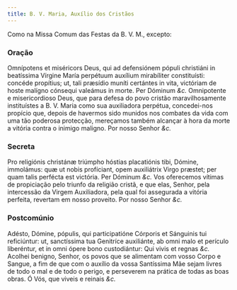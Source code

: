 ```yaml
---
title: B. V. Maria, Auxílio dos Cristãos
---
```


Como na Missa Comum das Festas da B. V. M., excepto:


<LinkCard
  href="/missal/comum/26festasmaria1"
  title="Festas da B. V. Maria - Missa Salve, sancta Parens"
/>

### Oração

<div class="grid grid-cols-2 gap-5">
  <span class="text-justify">
    Omnípotens et miséricors Deus, qui ad defensiónem pópuli christiáni in
    beatíssima Vírgine María perpétuum auxílium mirabíliter constituísti:
    concéde propítius; ut, tali præsídio muníti certántes in vita, victóriam de
    hoste malígno cónsequi valeámus in morte. Per Dóminum <em>&c.</em>
  </span>
  <span class="text-justify">
    Omnipotente e misericordioso Deus, que para defesa do povo cristão
    maravilhosamente instituístes a B. V. Maria como sua auxiliadora perpétua,
    concedei-nos propício que, depois de havermos sido munidos nos combates da
    vida com uma tão poderosa protecção, mereçamos também alcançar à hora da
    morte a vitória contra o inimigo maligno. Por nosso Senhor <em>&c.</em>
  </span>
</div>

### Secreta

<div class="grid grid-cols-2 gap-5">
  <span class="text-justify">
    Pro religiónis christánæ triúmpho hóstias placatiónis tibi, Dómine,
    immolámus: quæ ut nobis profíciant, opem auxiliátrix Virgo præstet; per quam
    talis perfécta est victória. Per Dóminum <em>&c.</em>
  </span>
  <span class="text-justify">
    Vos oferecemos vítimas de propiciação pelo triunfo da religião cristã, e que
    elas, Senhor, pela intercessão da Virgem Auxiliadora, pela qual foi
    assegurada a vitória perfeita, revertam em nosso proveito. Por nosso Senhor
    <em>&c.</em>
  </span>
</div>

### Postcomúnio

<div class="grid grid-cols-2 gap-5">
  <span class="text-justify">
    Adésto, Dómine, pópulis, qui participatióne Córporis et Sánguinis tui
    reficiúntur: ut, sanctíssima tua Genitríce auxiliánte, ab omni malo et
    perículo liberéntur, et in omni ópere bono custodiántur: Qui vivis et regnas
    <em>&c.</em>
  </span>
  <span class="text-justify">
    Acolhei benigno, Senhor, os povos que se alimentam com vosso Corpo e Sangue,
    a fim de que com o auxílio da vossa Santíssima Mãe sejam livres de todo o
    mal e de todo o perigo, e perseverem na prática de todas as boas obras. Ó
    Vós, que viveis e reinais <em>&c.</em>
  </span>
</div>
